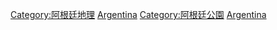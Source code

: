 {{catmore}}
{{Commons cat|National parks of Argentina}}

[[Category:阿根廷地理|Category:阿根廷地理]]
[[Category:美洲國家公園|Argentina]]
[[Category:阿根廷公園|Category:阿根廷公園]]
[[Category:各国国家公园|Argentina]]